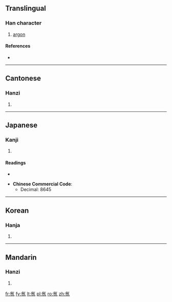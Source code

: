 {{also|氩}}
==Translingual==

===Han character===
{{Han char|rn=84|rad=气|as=08|sn=12|four=8011<sub>7</sub>|canj=人弓一中一 (ONMLM)}}

# [[argon]]

====References====
* {{Han ref|kx=0600.011|dkj=17069|hdz=32013.040|uh=6C2C|ud=27692|bh=B4E3|bd=46307}}

----

==Cantonese==

===Hanzi===
{{yue-hanzi|jyut=|y=a3|sim=氩}}

# {{defn|lang=yue|sort=气08}}

----

==Japanese==

===Kanji===
{{ja-kanji|grade=|rs=气08}}

# {{defn|lang=ja|sort=气08}}

====Readings====
* {{ja-readings|on=[[あ]] (a)|kun=}}

* '''Chinese Commercial Code''':
** Decimal: 8645
----

==Korean==

===Hanja===
{{ko-hanja|hangeul=아|eumhun=|rv=a|mr=a|y=a}}

# {{defn|lang=ko|sort=气08}}
----

==Mandarin==

===Hanzi===
{{cmn-hanzi|sim=氩|pin=[[yà]] ([[ya4]])|wg=ya<sup>4</sup>}}

# {{defn|lang=cmn|sort=气08}}

[[fr:氬]]
[[fy:氬]]
[[lt:氬]]
[[pl:氬]]
[[ro:氬]]
[[zh:氬]]